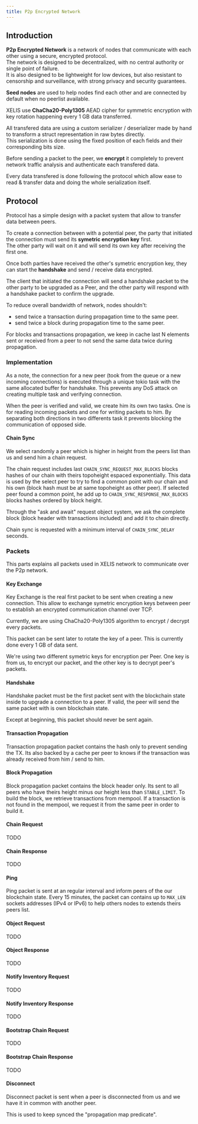 ```yaml
---
title: P2p Encrypted Network
---
```


## Introduction

**P2p Encrypted Network** is a network of nodes that communicate with each other using a secure, encrypted protocol.<br/>
The network is designed to be decentralized, with no central authority or single point of failure.<br/>
It is also designed to be lightweight for low devices, but also resistant to censorship and surveillance, with strong privacy and security guarantees.

**Seed nodes** are used to help nodes find each other and are connected by default when no peerlist available.

XELIS use **ChaCha20-Poly1305** AEAD cipher for symmetric encryption with key rotation happening every 1 GB data transferred.

All transfered data are using a custom serializer / deserializer made by hand to transform a struct representation in raw bytes directly.<br/>
This serialization is done using the fixed position of each fields and their corresponding bits size.

Before sending a packet to the peer, we **encrypt** it completely to prevent network traffic analysis and authenticate each transfered data.

Every data transfered is done following the protocol which allow ease to read & transfer data and doing the whole serialization itself.

## Protocol

Protocol has a simple design with a packet system that allow to transfer data between peers.

To create a connection between with a potential peer, the party that initiated the connection must send its **symetric encryption key** first.<br/>
The other party will wait on it and will send its own key after receiving the first one.

Once both parties have received the other's symetric encryption key, they can start the **handshake** and send / receive data encrypted.

The client that initiated the connection will send a handshake packet to the other party to be upgraded as a Peer, and the other party will respond with a handshake packet to confirm the upgrade.

To reduce overall bandwidth of network, nodes shouldn't:
- send twice a transaction during propagation time to the same peer.
- send twice a block during propagation time to the same peer.

For blocks and transactions propagation, we keep in cache last N elements sent or received from a peer to not send the same data twice during propagation.

### Implementation

As a note, the connection for a new peer (took from the queue or a new incoming connections) is executed through a unique tokio task with the same allocated buffer for handshake.
This prevents any DoS attack on creating multiple task and verifying connection.

When the peer is verified and valid, we create him its own two tasks.
One is for reading incoming packets and one for writing packets to him.
By separating both directions in two differents task it prevents blocking the communication of opposed side.

#### Chain Sync

We select randomly a peer which is higher in height from the peers list than us and send him a chain request.

The chain request includes last `CHAIN_SYNC_REQUEST_MAX_BLOCKS` blocks hashes of our chain with theirs topoheight espaced exponentially.
This data is used by the select peer to try to find a common point with our chain and his own (block hash must be at same topoheight as other peer).
If selected peer found a common point, he add up to `CHAIN_SYNC_RESPONSE_MAX_BLOCKS` blocks hashes ordered by block height.

Through the "ask and await" request object system, we ask the complete block (block header with transactions included) and add it to chain directly.

Chain sync is requested with a minimum interval of `CHAIN_SYNC_DELAY` seconds.

### Packets

This parts explains all packets used in XELIS network to communicate over the P2p network.

#### Key Exchange

Key Exchange is the real first packet to be sent when creating a new connection.
This allow to exchange symetric encryption keys between peer to establish an encrypted communication channel over TCP.

Currently, we are using ChaCha20-Poly1305 algorithm to encrypt / decrypt every packets.

This packet can be sent later to rotate the key of a peer.
This is currently done every 1 GB of data sent.

We're using two different symetric keys for encryption per Peer.
One key is from us, to encrypt our packet, and the other key is to decrypt peer's packets.

#### Handshake

Handshake packet must be the first packet sent with the blockchain state inside to upgrade a connection to a peer.
If valid, the peer will send the same packet with is own blockchain state.

Except at beginning, this packet should never be sent again.

#### Transaction Propagation

Transaction propagation packet contains the hash only to prevent sending the TX.
Its also backed by a cache per peer to knows if the transaction was already received from him / send to him.

#### Block Propagation

Block propagation packet contains the block header only. Its sent to all peers who have theirs height minus our height less than `STABLE_LIMIT`.
To build the block, we retrieve transactions from mempool.
If a transaction is not found in the mempool, we request it from the same peer in order to build it.

#### Chain Request

TODO

#### Chain Response

TODO

#### Ping

Ping packet is sent at an regular interval and inform peers of the our blockchain state.
Every 15 minutes, the packet can contains up to `MAX_LEN` sockets addresses (IPv4 or IPv6) to help others nodes to extends theirs peers list.

#### Object Request

TODO

#### Object Response

TODO

#### Notify Inventory Request

TODO

#### Notify Inventory Response

TODO

#### Bootstrap Chain Request

TODO

#### Bootstrap Chain Response

TODO

#### Disconnect

Disconnect packet is sent when a peer is disconnected from us and we have it in common with another peer.

This is used to keep synced the "propagation map predicate".